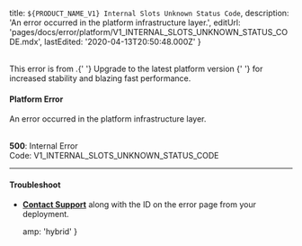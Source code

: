 
  title: `${PRODUCT_NAME_V1} Internal Slots Unknown Status Code`,
  description: 'An error occurred in the platform infrastructure layer.',
  editUrl:
    'pages/docs/error/platform/V1_INTERNAL_SLOTS_UNKNOWN_STATUS_CODE.mdx',
  lastEdited: '2020-04-13T20:50:48.000Z'
}

<br />

<Note type="warning">
  This error is from <ProductNameV1 />.{' '}
  <Link href="https://zeit.co/guides/migrate-to-zeit-now">
    Upgrade to the latest platform version
  </Link>{' '}
  for increased stability and blazing fast performance.
</Note>

#### Platform Error

An error occurred in the <ProductNameV1 /> platform infrastructure layer.

<br />

<Note label={false}>
  <b>500</b>: Internal Error
  <br />
  Code: <InlineCode>V1_INTERNAL_SLOTS_UNKNOWN_STATUS_CODE</InlineCode>
</Note>

---

#### Troubleshoot

- **[Contact Support](mailto:support@zeit.co)** along with the ID on the error page from your deployment.


  amp: 'hybrid'
}
